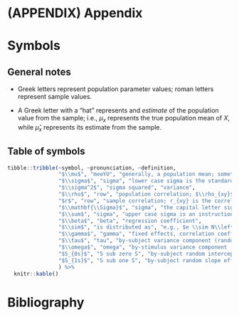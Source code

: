 # (APPENDIX) Appendix {-}

# Symbols

## General notes

- Greek letters represent population parameter values; roman letters represent sample values.

- A Greek letter with a "hat" represents and *estimate* of the population value from the sample; i.e., $\mu_x$ represents the true population mean of $X$, while $\hat{\mu}_x$ represents its estimate from the sample.

## Table of symbols

```r
tibble::tribble(~symbol, ~pronunciation, ~definition,
                "$\\mu$", "meeYU", "generally, a population mean; sometimes, a model intercept. $\\mu_x$ represents the mean of x",
                "$\\sigma$", "sigma", "lower case sigma is the standard deviation; $\\sigma_x$ is the standard deviation of $X$",
                "$\\sigma^2$", "sigma squared", "variance",
                "$\\rho$", "row", "population correlation; $\\rho_{xy}$ is the correlation in the population between $X$ and $Y$",
                "$r$", "row", "sample correlation; r_{xy} is the correlation in the sample between $X$ and $Y$",
                "$\\mathbf{\\Sigma}$", "sigma", "the capital letter sigma in boldface represents a variance-covariance matrix",
                "$\\sum$", "sigma", "upper case sigma is an instruction to add; e.g., $\\sum X_i$ is the instruction to sum together all values of X.",
                "$\\beta$", "beta", "regression coefficient",
                "$\\sim$", "is distributed as", "e.g., $e \\sim N\\left(\\mu, \\sigma^2\\right)$ means that $e$ is distributed as a Normal distribution with mean $\\mu$ and variance $$\\sigma^2$$",
                "$\\gamma$", "gamma", "fixed effects, correlation coefficients in a mixed-effects regression",
                "$\\tau$", "tau", "by-subject variance component (random effects parameter) in a mixed-effects regression",
                "$\\omega$", "omega", "by-stimulus variance component (random effects parameter) in a mixed-effects regression",
                "$S_{0s}$", "S sub zero S", "by-subject random intercept effect for subject $s$",
                "$S_{1s}$", "S sub one S", "by-subject random slope effect for subject $s$"
                ) %>%
  knitr::kable()
```

# Bibliography

